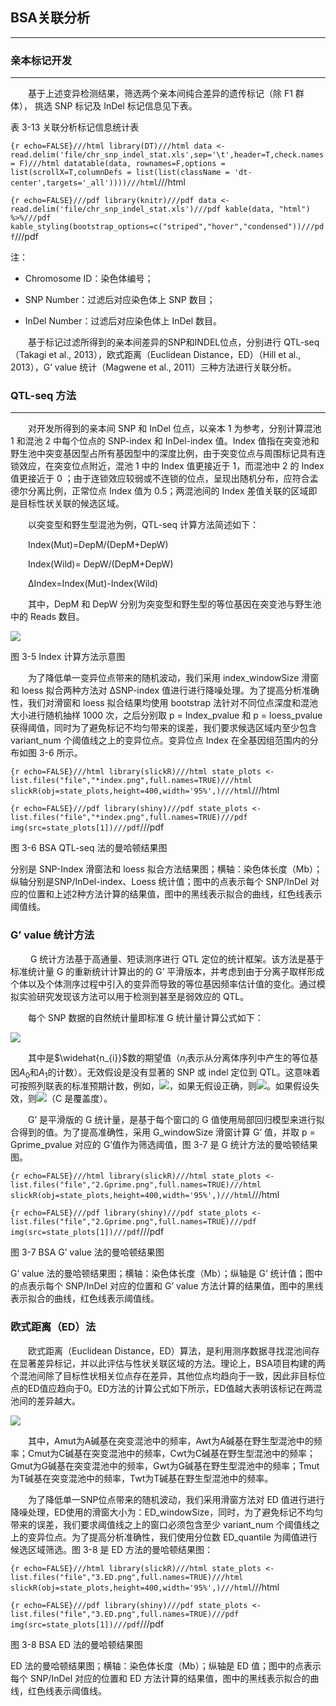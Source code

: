 ## BSA关联分析

***

### 亲本标记开发

***

<style>
img.inline-img {
    display:inline;
    width:auto;
}

img.independent-img {
    display:block;
    width:auto;
}
</style>
&emsp;&emsp;基于上述变异检测结果，筛选两个亲本间纯合差异的遗传标记（除 F1 群体）， 挑选 SNP 标记及 InDel 标记信息见下表。


<p class='mark'>表 3-13 关联分析标记信息统计表</p>

```{r echo=FALSE}///html
library(DT)///html
data <- read.delim('file/chr_snp_indel_stat.xls',sep='\t',header=T,check.names = F)///html
datatable(data, rownames=F,options = list(scrollX=T,columnDefs = list(list(className = 'dt-center',targets='_all'))))///html
```///html

```{r echo=FALSE}///pdf
library(knitr)///pdf
data <- read.delim('file/chr_snp_indel_stat.xls')///pdf
kable(data, "html") %>%///pdf
kable_styling(bootstrap_options=c("striped","hover","condensed"))///pdf
```///pdf

<p class='mark1'>注：</p>

- <p class='mark1'>Chromosome ID：染色体编号；</p>

- <p class='mark1'>SNP Number：过滤后对应染色体上 SNP 数目；</p>

- <p class='mark1'>InDel Number：过滤后对应染色体上 InDel 数目。</p>

&emsp;&emsp;基于标记过滤所得到的亲本间差异的SNP和INDEL位点，分别进行 QTL-seq（Takagi et al., 2013），欧式距离（Euclidean Distance，ED）（Hill et al., 2013），G' value 统计（Magwene et al., 2011）三种方法进行关联分析。

### QTL-seq 方法

***

&emsp;&emsp;对开发所得到的亲本间 SNP 和 InDel 位点，以亲本 1 为参考，分别计算混池 1 和混池 2 中每个位点的 SNP-index 和 InDel-index 值。Index 值指在突变池和野生池中突变基因型占所有基因型中的深度比例，由于突变位点与周围标记具有连锁效应，在突变位点附近，混池 1 中的 Index 值更接近于 1，而混池中 2 的 Index 值更接近于 0 ；由于连锁效应较弱或不连锁的位点，呈现出随机分布，应符合孟德尔分离比例，正常位点 Index 值为 0.5；两混池间的 Index 差值关联的区域即是目标性状关联的候选区域。

&emsp;&emsp;以突变型和野生型混池为例，QTL-seq 计算方法简述如下：

&emsp;&emsp;Index(Mut)=DepM/(DepM+DepW) 

&emsp;&emsp;Index(Wild)= DepW/(DepM+DepW) 

&emsp;&emsp;ΔIndex=Index(Mut)-Index(Wild) 

&emsp;&emsp;其中，DepM 和 DepW 分别为突变型和野生型的等位基因在突变池与野生池中的 Reads 数目。

<img class="normal4" src="src/snpindex.png">

<p class='mark'>图 3-5 Index 计算方法示意图</p>

&emsp;&emsp;为了降低单一变异位点带来的随机波动，我们采用 index_windowSize 滑窗 和 loess 拟合两种方法对 ΔSNP-index 值进行进行降噪处理。为了提高分析准确性，我们对滑窗和 loess 拟合结果均使用 bootstrap 法针对不同位点深度和混池大小进行随机抽样 1000 次，之后分别取 p = Index_pvalue 和 p = loess_pvalue 获得阈值，同时为了避免标记不均匀带来的误差，我们要求候选区域内至少包含 variant_num 个阈值线之上的变异位点。变异位点 Index 在全基因组范围内的分布如图 3-6 所示。

```{r echo=FALSE}///html
library(slickR)///html
state_plots <- list.files("file","*index.png",full.names=TRUE)///html
slickR(obj=state_plots,height=400,width='95%',)///html
```///html

```{r echo=FALSE}///pdf
library(shiny)///pdf
state_plots <- list.files("file","*index.png",full.names=TRUE)///pdf
img(src=state_plots[1])///pdf
```///pdf

<p class='mark'>图 3-6 BSA QTL-seq 法的曼哈顿结果图</p>

<p class='mark1'>分别是 SNP-Index 滑窗法和 loess 拟合方法结果图；横轴：染色体长度（Mb）；纵轴分别是SNP/InDel-index、Loess 统计值；图中的点表示每个 SNP/InDel 对应的位置和上述2种方法计算的结果值，图中的黑线表示拟合的曲线，红色线表示阈值线。</p>

### G' value 统计方法
&emsp;&emsp; G 统计方法基于高通量、短读测序进行 QTL 定位的统计框架。该方法是基于标准统计量 G 的重新统计计算出的的 G’ 平滑版本，并考虑到由于分离子取样形成个体以及个体测序过程中引入的变异而导致的等位基因频率估计值的变化。通过模拟实验研究发现该方法可以用于检测到甚至是弱效应的 QTL。

&emsp;&emsp;每个 SNP 数据的自然统计量即标准 G 统计量计算公式如下：

<img src="src/gongshi.png" class="independent-img" />

&emsp;&emsp;其中是$\widehat{n_{i}}$数的期望值（$n_{i}$表示从分离体序列中产生的等位基因$A_{0}$和$A_{1}$的计数）。无效假设是没有显著的 SNP 或 indel 定位到 QTL。这意味着可按照列联表的标准预期计数，例如，<img src="src/zhushi1.png" class="inline-img" />，如果无假设正确，则<img src="src/zhushi2.png" class="inline-img" />。如果假设失效，则<img src="src/zhushi3.png" class="inline-img" />（C 是覆盖度）。 

&emsp;&emsp;G’ 是平滑版的 G 统计量，是基于每个窗口的 G 值使用局部回归模型来进行拟合得到的值。为了提高准确性，采用 G_windowSize 滑窗计算 G’ 值，并取 p = Gprime_pvalue 对应的 G’值作为筛选阈值，图 3-7 是 G 统计方法的曼哈顿结果图。

```{r echo=FALSE}///html
library(slickR)///html
state_plots <- list.files("file","2.Gprime.png",full.names=TRUE)///html
slickR(obj=state_plots,height=400,width='95%',)///html
```///html

```{r echo=FALSE}///pdf
library(shiny)///pdf
state_plots <- list.files("file","2.Gprime.png",full.names=TRUE)///pdf
img(src=state_plots[1])///pdf
```///pdf

<p class='mark'>图 3-7 BSA G' value 法的曼哈顿结果图</p>

<p class='mark1'> G' value 法的曼哈顿结果图；横轴：染色体长度（Mb）；纵轴是 G’ 统计值；图中的点表示每个 SNP/InDel 对应的位置和 G' value 方法计算的结果值，图中的黑线表示拟合的曲线，红色线表示阈值线。</p>

### 欧式距离（ED）法

&emsp;&emsp;欧式距离（Euclidean Distance，ED）算法，是利用测序数据寻找混池间存在显著差异标记，并以此评估与性状关联区域的方法。理论上，BSA项目构建的两个混池间除了目标性状相关位点存在差异，其他位点均趋向于一致，因此非目标位点的ED值应趋向于0。ED方法的计算公式如下所示，ED值越大表明该标记在两混池间的差异越大。

<img src="src/ED.gongshi.png" class="independent-img" />

&emsp;&emsp;其中，Amut为A碱基在突变混池中的频率，Awt为A碱基在野生型混池中的频率；Cmut为C碱基在突变混池中的频率，Cwt为C碱基在野生型混池中的频率；Gmut为G碱基在突变混池中的频率，Gwt为G碱基在野生型混池中的频率；Tmut为T碱基在突变混池中的频率，Twt为T碱基在野生型混池中的频率。

&emsp;&emsp;为了降低单一SNP位点带来的随机波动，我们采用滑窗方法对 ED 值进行进行降噪处理，ED使用的滑窗大小为：ED_windowSize，同时，为了避免标记不均匀带来的误差，我们要求阈值线之上的窗口必须包含至少 variant_num 个阈值线之上的变异位点。为了提高分析准确性，我们使用分位数 ED_quantile 为阈值进行候选区域筛选。图 3-8 是 ED 方法的曼哈顿结果图：

```{r echo=FALSE}///html
library(slickR)///html
state_plots <- list.files("file","3.ED.png",full.names=TRUE)///html
slickR(obj=state_plots,height=400,width='95%',)///html
```///html

```{r echo=FALSE}///pdf
library(shiny)///pdf
state_plots <- list.files("file","3.ED.png",full.names=TRUE)///pdf
img(src=state_plots[1])///pdf
```///pdf

<p class='mark'>图 3-8 BSA ED 法的曼哈顿结果图</p>

<p class='mark1'> ED 法的曼哈顿结果图；横轴：染色体长度（Mb）；纵轴是 ED 值；图中的点表示每个 SNP/InDel 对应的位置和 ED 方法计算的结果值，图中的黑线表示拟合的曲线，红色线表示阈值线。</p>

